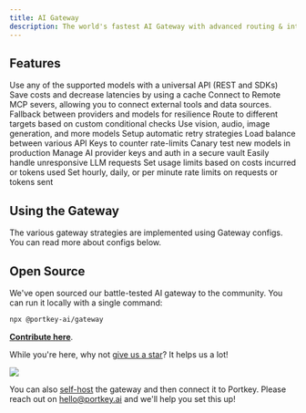 ```yaml
---
title: AI Gateway
description: The world's fastest AI Gateway with advanced routing & integrated Guardrails.
---
```


## Features

<CardGroup cols={3}>

  <Card title="Universal API" href="/product/ai-gateway/universal-api">
    Use any of the supported models with a universal API (REST and SDKs)
  </Card>

  <Card title="Cache (Simple & Semantic)" href="/product/ai-gateway/cache-simple-and-semantic">
    Save costs and decrease latencies by using a cache
  </Card>

  <Card title="MCP Support" href="/product/ai-gateway/remote-mcp">
       Connect to Remote MCP severs, allowing you to connect external tools and data sources.
  </Card>

  <Card title="Fallbacks" href="/product/ai-gateway/fallbacks">
    Fallback between providers and models for resilience
  </Card>

  <Card title="Conditional Routing" href="/product/ai-gateway/conditional-routing">
    Route to different targets based on custom conditional checks
  </Card>

  <Card title="Multimodality" href="/product/ai-gateway/multimodal-capabilities">
    Use vision, audio, image generation, and more models
  </Card>

  <Card title="Automatic Retries" href="/product/ai-gateway/automatic-retries">
    Setup automatic retry strategies
  </Card>

  <Card title="Load Balancing" href="/product/ai-gateway/load-balancing">
    Load balance between various API Keys to counter rate-limits
  </Card>

  <Card title="Canary Testing" href="/product/ai-gateway/canary-testing">
    Canary test new models in production
  </Card>

  <Card title="Virtual Keys" href="/product/ai-gateway/virtual-keys">
    Manage AI provider keys and auth in a secure vault
  </Card>

  <Card title="Request Timeout" href="/product/ai-gateway/request-timeouts">
    Easily handle unresponsive LLM requests
  </Card>

  <Card title="Budget Limits" href="/product/ai-gateway/virtual-keys/budget-limits">
  Set usage limits based on costs incurred or tokens used
  </Card>

  <Card title="Rate Limits" href="/product/ai-gateway/rate-limits">
  Set hourly, daily, or per minute rate limits on requests or tokens sent
  </Card>
</CardGroup>


## Using the Gateway

The various gateway strategies are implemented using Gateway configs. You can read more about configs below.

<Card title="Configs" href="/product/ai-gateway/configs"/>


## Open Source

We've open sourced our battle-tested AI gateway to the community. You can run it locally with a single command:

```sh
npx @portkey-ai/gateway
```
[**Contribute here**](https://github.com/portkey-ai/gateway).

While you're here, why not [give us a star](https://git.new/ai-gateway-docs)? It helps us a lot!

<Frame>
  <img src="/images/product/ai-gateway/ai-10-gateway.png"/>
</Frame>

You can also [self-host](https://github.com/Portkey-AI/gateway/blob/main/docs/installation-deployments.md) the gateway and then connect it to Portkey. Please reach out on hello@portkey.ai and we'll help you set this up!

